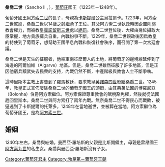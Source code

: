 {{Unreferenced|time=2021-09-09T23:31:05+00:00}}
{{noteTA
|G1=People
}}
{{Infobox royalty
| name         = 桑喬二世
| image        = SanchoII-P.jpg
| succession   = [[葡萄牙君主列表|葡萄牙國王]]
| reign        = 1223年3月26日-1247年12月4日（{{age in years and days|1223|3|26|1247|12|4|age=no}}）
| predecessor  = [[阿方索二世_(葡萄牙)|阿方索二世]]
| successor    = [[阿方索三世_(葡萄牙)|阿方索三世]]
| birth_date   = 1209年9月8日{{birth date|1209|9|8|df=y}}
| birth_place  = [[葡萄牙王國|葡萄牙]][[科英布拉|科英布拉]]
| death_date   = {{Death date and age|1248|1|4|1209|9|8|df=y}}
| death_place  = [[卡斯蒂利亚王国|卡斯提爾]][[托萊多_(西班牙)|托萊多]]
| burial_place = [[托萊多主教座堂|托萊多主教座堂]]
| house        = [[葡萄牙勃艮第王朝|葡萄牙勃艮第王朝]]
| father       = [[阿方索二世_(葡萄牙)|阿方索二世]]
| mother       = {{link-en|烏拉爾卡 (卡斯蒂利亞)|Urraca of Castile, Queen of Portugal|烏拉爾卡}}
| religion     = [[羅馬天主教|羅馬天主教]]
}}
'''桑喬二世'''（Sancho II ，{{bd|1209年|9月8日|1248年|1月4日|catIdx=M}}），[[葡萄牙|葡萄牙]]國王（1223年－1248年）。

葡萄牙國王[[阿方索二世_(葡萄牙)|阿方索二世]]的長子，母親為[[卡斯提爾|卡斯提爾]]公主烏拉爾卡。1223年，阿方索二世駕崩，桑喬二世以14歲之齡繼承了王位。其父阿方索二世執政時因企圖削弱教會權力，而被教皇[[霍諾留斯三世|霍諾留斯三世]]處以[[絕罰|絕罰]]。桑喬二世登位後，大權由幾位攝政大臣掌握，地方貴族擁兵自重，內戰紛爭不斷。1229年，桑喬二世親政後因爲教皇的特使到了葡萄牙，想幫助王國平息內戰和恢復社會秩序，而召開了第一次宮廷會議。

桑喬二世是天生的征服者，他率軍南征犘爾人的土地，將葡萄牙的邊境線延伸到了海邊的阿爾加維（Algarve）地區。但是，桑喬二世雖然征服了許多地區，但是正因他窮兵黷武失去民衆的支持，內戰仍然不斷，中產階級與教會人士不斷爭執。

這時里斯本主教上書告到了羅馬教廷，要求教皇[[英諾森四世|英諾森四世]]廢黜桑喬二世。1245年，教皇正式宣佈廢除桑喬二世的葡萄牙國王的頭銜，由其弟弟法國的博羅尼亞（Bolonha）伯爵阿方索繼位。阿方索保證尊重教會的賦稅豁免權，然後就從法國趕回里斯本。桑喬二世與阿方索打了兩年內戰。無奈桑喬二世不得民心而戰敗，被逼逃到了卡斯提爾的托萊多。1248年在當地逝世，並被葬在當地。阿方索繼位為葡萄牙國王，是為[[阿方索三世_(葡萄牙)|阿方索三世]]。

== 婚姻 ==
1240年左右，桑喬與{{le|曼西亞·羅培斯|Mécia Lopes de Haro}}結婚。曼西亞·羅培斯的父親是比斯開領主{{le|羅培·迪亞斯二世|Lope Díaz II de Haro}}，母親是雷昂國王[[阿方索九世_(莱昂)|阿方索九世]]的私生女。桑喬與曼西亞·羅培斯沒有子女。

{{s-start}}
{{s-hou|[[葡萄牙勃艮第王朝|勃艮第王朝]]|1209年|9月8日|1248年|1月4日|[[卡佩王朝|卡佩王朝]]}}
{{s-reg}}
{{s-bef|before=[[阿方索二世_(葡萄牙)|阿方索二世]]}}
{{s-ttl|title=[[葡萄牙國王|葡萄牙國王]]|years=1223年–1248年}}
{{s-aft|after=[[阿方索三世_(葡萄牙)|阿方索三世]]}}
{{s-end}}

{{葡萄牙君主}}

{{Authority control}}
[[Category:葡萄牙君主|Category:葡萄牙君主]]
[[Category:勃艮第－葡萄牙王朝|Category:勃艮第－葡萄牙王朝]]